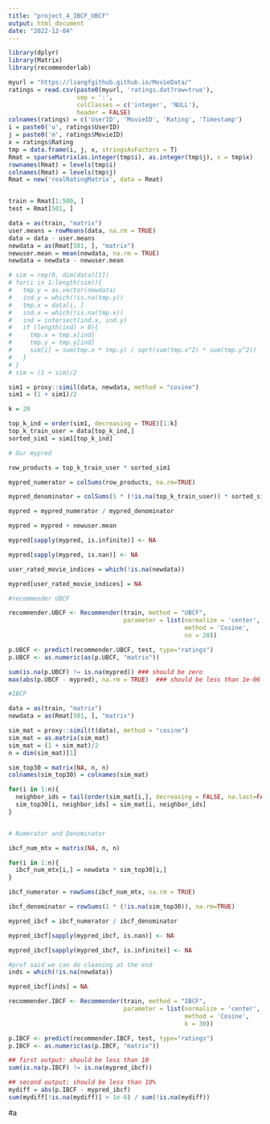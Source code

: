 ```yaml
---
title: "project_4_IBCF_UBCF"
output: html_document
date: "2022-12-04"
---
```


```r
library(dplyr)
library(Matrix)
library(recommenderlab)
```

```r
myurl = "https://liangfgithub.github.io/MovieData/"
ratings = read.csv(paste0(myurl, 'ratings.dat?raw=true'), 
                   sep = ':',
                   colClasses = c('integer', 'NULL'), 
                   header = FALSE)
colnames(ratings) = c('UserID', 'MovieID', 'Rating', 'Timestamp')
i = paste0('u', ratings$UserID)
j = paste0('m', ratings$MovieID)
x = ratings$Rating
tmp = data.frame(i, j, x, stringsAsFactors = T)
Rmat = sparseMatrix(as.integer(tmp$i), as.integer(tmp$j), x = tmp$x)
rownames(Rmat) = levels(tmp$i)
colnames(Rmat) = levels(tmp$j)
Rmat = new('realRatingMatrix', data = Rmat)


train = Rmat[1:500, ]
test = Rmat[501, ]
```

```r
data = as(train, "matrix")
user.means = rowMeans(data, na.rm = TRUE)
data = data - user.means
newdata = as(Rmat[501, ], "matrix")
newuser.mean = mean(newdata, na.rm = TRUE)
newdata = newdata - newuser.mean
```

```r
# sim = rep(0, dim(data)[1])
# for(i in 1:length(sim)){
#   tmp.y = as.vector(newdata)
#   ind.y = which(!is.na(tmp.y))
#   tmp.x = data[i, ]
#   ind.x = which(!is.na(tmp.x))
#   ind = intersect(ind.x, ind.y)
#   if (length(ind) > 0){
#     tmp.x = tmp.x[ind]
#     tmp.y = tmp.y[ind]
#     sim[i] = sum(tmp.x * tmp.y) / sqrt(sum(tmp.x^2) * sum(tmp.y^2))
#   }
# }
# sim = (1 + sim)/2
```

```r
sim1 = proxy::simil(data, newdata, method = "cosine")
sim1 = (1 + sim1)/2

k = 20

top_k_ind = order(sim1, decreasing = TRUE)[1:k]
top_k_train_user = data[top_k_ind,]
sorted_sim1 = sim1[top_k_ind]

```

```r

# Our mypred

row_products = top_k_train_user * sorted_sim1

mypred_numerator = colSums(row_products, na.rm=TRUE)

mypred_denominator = colSums(1 * (!is.na(top_k_train_user)) * sorted_sim1, na.rm=TRUE)

mypred = mypred_numerator / mypred_denominator

mypred = mypred + newuser.mean

mypred[sapply(mypred, is.infinite)] <- NA

mypred[sapply(mypred, is.nan)] <- NA

user_rated_movie_indices = which(!is.na(newdata))

mypred[user_rated_movie_indices] = NA
```


```r

#recommender UBCF

recommender.UBCF <- Recommender(train, method = "UBCF",
                                parameter = list(normalize = 'center', 
                                                 method = 'Cosine', 
                                                 nn = 20))

p.UBCF <- predict(recommender.UBCF, test, type="ratings")
p.UBCF <- as.numeric(as(p.UBCF, "matrix"))

sum(is.na(p.UBCF) != is.na(mypred)) ### should be zero
max(abs(p.UBCF - mypred), na.rm = TRUE)  ### should be less than 1e-06

```


```r

#IBCF

data = as(train, "matrix") 
newdata = as(Rmat[501, ], "matrix")

sim_mat = proxy::simil(t(data), method = "cosine")
sim_mat = as.matrix(sim_mat)
sim_mat = (1 + sim_mat)/2  
n = dim(sim_mat)[1]

sim_top30 = matrix(NA, n, n) 
colnames(sim_top30) = colnames(sim_mat)

for(i in 1:n){
  neighbor_ids = tail(order(sim_mat[i,], decreasing = FALSE, na.last=FALSE), 30)
  sim_top30[i, neighbor_ids] = sim_mat[i, neighbor_ids]
}


# Numerator and Denominator

ibcf_num_mtx = matrix(NA, n, n) 

for(i in 1:n){ 
  ibcf_num_mtx[i,] = newdata * sim_top30[i,] 
}

ibcf_numerator = rowSums(ibcf_num_mtx, na.rm = TRUE)

ibcf_denominator = rowSums(1 * (!is.na(sim_top30)), na.rm=TRUE)

mypred_ibcf = ibcf_numerator / ibcf_denominator

mypred_ibcf[sapply(mypred_ibcf, is.nan)] <- NA

mypred_ibcf[sapply(mypred_ibcf, is.infinite)] <- NA

#prof said we can do cleaning at the end
inds = which(!is.na(newdata))

mypred_ibcf[inds] = NA

```

```r
recommender.IBCF <- Recommender(train, method = "IBCF",
                                parameter = list(normalize = 'center', 
                                                 method = 'Cosine', 
                                                 k = 30))

p.IBCF <- predict(recommender.IBCF, test, type="ratings")
p.IBCF <- as.numeric(as(p.IBCF, "matrix"))

## first output: should be less than 10
sum(is.na(p.IBCF) != is.na(mypred_ibcf))  

## second output: should be less than 10%
mydiff = abs(p.IBCF - mypred_ibcf)
sum(mydiff[!is.na(mydiff)] > 1e-6) / sum(!is.na(mydiff)) 
```


#a



